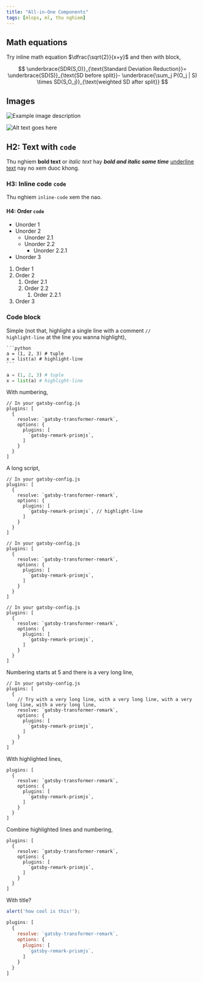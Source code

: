 ```yaml
---
title: "All-in-One Components"
tags: [mlops, ml, thu nghiem]
---
```



<LoremIpsum p={2} />

## Math equations

Try inline math equation $\dfrac{\sqrt{2}}{x+y}$ and then with block,

$$
\underbrace{SDR(S,O)}_{\text{Standard Deviation Reduction}}= \underbrace{SD(S)}_{\text{SD before split}}- \underbrace{\sum_j P(O_j | S) \times SD(S,O_j)}_{\text{weighted SD after split}}
$$

## Images

![Example image description](./img/home.jpg)

![Alt text goes here](./img/home.jpg "title that will be used a caption")


## H2: Text with `code`

Thu nghiem **bold text** or *italic text* hay ***bold and italic same time*** <u>underline text</u> nay no xem duoc khong.

### H3: Inline code `code`

Thu nghiem `inline-code` xem the nao.

#### H4: Order `code`

- Unorder 1
- Unorder 2
  - Unorder 2.1
  - Unorder 2.2
    - Unorder 2.2.1
- Unorder 3

1. Order 1
2. Order 2
   1. Order 2.1
   2. Order 2.2
      1. Order 2.2.1
3. Order 3

### Code block

Simple (not that, highlight a single line with a comment <code>// highlight-line</code> at the line you wanna highlight),

````
```python
a = (1, 2, 3) # tuple
x = list(a) # highlight-line
```
````

```python
a = (1, 2, 3) # tuple
x = list(a) # highlight-line
```

With numbering,

```javascript{numberLines: true}
// In your gatsby-config.js
plugins: [
  {
    resolve: `gatsby-transformer-remark`,
    options: {
      plugins: [
        `gatsby-remark-prismjs`,
      ]
    }
  }
]
```

A long script,

```javascript{numberLines: true}
// In your gatsby-config.js
plugins: [
  {
    resolve: `gatsby-transformer-remark`,
    options: {
      plugins: [
        `gatsby-remark-prismjs`, // highlight-line
      ]
    }
  }
]

// In your gatsby-config.js
plugins: [
  {
    resolve: `gatsby-transformer-remark`,
    options: {
      plugins: [
        `gatsby-remark-prismjs`,
      ]
    }
  }
]

// In your gatsby-config.js
plugins: [
  {
    resolve: `gatsby-transformer-remark`,
    options: {
      plugins: [
        `gatsby-remark-prismjs`,
      ]
    }
  }
]
```

Numbering starts at 5 and there is a very long line,

```javascript{numberLines: 5}
// In your gatsby-config.js
plugins: [
  {
    // Try with a very long line, with a very long line, with a very long line, with a very long line,
    resolve: `gatsby-transformer-remark`,
    options: {
      plugins: [
        `gatsby-remark-prismjs`,
      ]
    }
  }
]
```

With highlighted lines,

```javascript{1,4-6}
plugins: [
  {
    resolve: `gatsby-transformer-remark`,
    options: {
      plugins: [
        `gatsby-remark-prismjs`,
      ]
    }
  }
]
```

Combine highlighted lines and numbering,

```javascript{1,4-6}{numberLines: true}
plugins: [
  {
    resolve: `gatsby-transformer-remark`,
    options: {
      plugins: [
        `gatsby-remark-prismjs`,
      ]
    }
  }
]
```

With title?

```js:title=example-file.js
alert('how cool is this!');
```

```js:title=example-file.js {1,4-6}{numberLines: true}
plugins: [
  {
    resolve: `gatsby-transformer-remark`,
    options: {
      plugins: [
        `gatsby-remark-prismjs`,
      ]
    }
  }
]
```